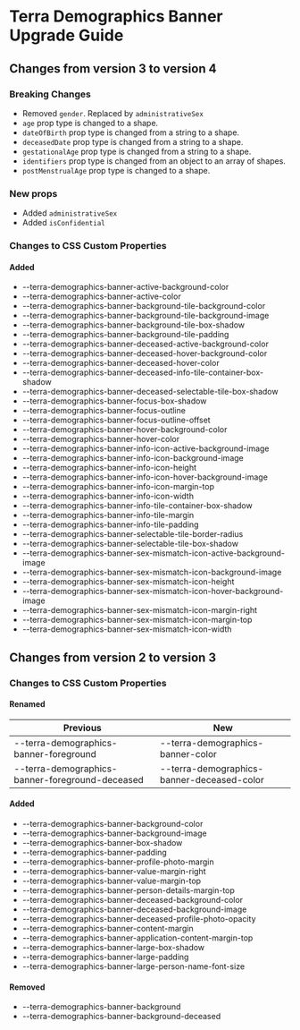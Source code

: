 
<Badge />

# Terra Demographics Banner Upgrade Guide

## Changes from version 3 to version 4

### Breaking Changes
* Removed `gender`. Replaced by `administrativeSex`
* `age` prop type is changed to a shape.
* `dateOfBirth` prop type is changed from a string to a shape.
* `deceasedDate` prop type is changed from a string to a shape.
* `gestationalAge` prop type is changed from a string to a shape.
* `identifiers` prop type is changed from an object to an array of shapes.
* `postMenstrualAge` prop type is changed to a shape.

### New props
* Added `administrativeSex`
* Added `isConfidential`

### Changes to CSS Custom Properties
#### Added
* --terra-demographics-banner-active-background-color
* --terra-demographics-banner-active-color
* --terra-demographics-banner-background-tile-background-color
* --terra-demographics-banner-background-tile-background-image
* --terra-demographics-banner-background-tile-box-shadow
* --terra-demographics-banner-background-tile-padding
* --terra-demographics-banner-deceased-active-background-color
* --terra-demographics-banner-deceased-hover-background-color
* --terra-demographics-banner-deceased-hover-color
* --terra-demographics-banner-deceased-info-tile-container-box-shadow
* --terra-demographics-banner-deceased-selectable-tile-box-shadow
* --terra-demographics-banner-focus-box-shadow
* --terra-demographics-banner-focus-outline
* --terra-demographics-banner-focus-outline-offset
* --terra-demographics-banner-hover-background-color
* --terra-demographics-banner-hover-color
* --terra-demographics-banner-info-icon-active-background-image
* --terra-demographics-banner-info-icon-background-image
* --terra-demographics-banner-info-icon-height
* --terra-demographics-banner-info-icon-hover-background-image
* --terra-demographics-banner-info-icon-margin-top
* --terra-demographics-banner-info-icon-width
* --terra-demographics-banner-info-tile-container-box-shadow
* --terra-demographics-banner-info-tile-margin
* --terra-demographics-banner-info-tile-padding
* --terra-demographics-banner-selectable-tile-border-radius
* --terra-demographics-banner-selectable-tile-box-shadow
* --terra-demographics-banner-sex-mismatch-icon-active-background-image
* --terra-demographics-banner-sex-mismatch-icon-background-image
* --terra-demographics-banner-sex-mismatch-icon-height
* --terra-demographics-banner-sex-mismatch-icon-hover-background-image
* --terra-demographics-banner-sex-mismatch-icon-margin-right
* --terra-demographics-banner-sex-mismatch-icon-margin-top
* --terra-demographics-banner-sex-mismatch-icon-width

## Changes from version 2 to version 3

### Changes to CSS Custom Properties

#### Renamed
| Previous | New |
|-|-|
| --terra-demographics-banner-foreground | --terra-demographics-banner-color |
| --terra-demographics-banner-foreground-deceased | --terra-demographics-banner-deceased-color |

#### Added
* --terra-demographics-banner-background-color
* --terra-demographics-banner-background-image
* --terra-demographics-banner-box-shadow
* --terra-demographics-banner-padding
* --terra-demographics-banner-profile-photo-margin
* --terra-demographics-banner-value-margin-right
* --terra-demographics-banner-value-margin-top
* --terra-demographics-banner-person-details-margin-top
* --terra-demographics-banner-deceased-background-color
* --terra-demographics-banner-deceased-background-image
* --terra-demographics-banner-deceased-profile-photo-opacity
* --terra-demographics-banner-content-margin
* --terra-demographics-banner-application-content-margin-top
* --terra-demographics-banner-large-box-shadow
* --terra-demographics-banner-large-padding
* --terra-demographics-banner-large-person-name-font-size

#### Removed
* --terra-demographics-banner-background
* --terra-demographics-banner-background-deceased
